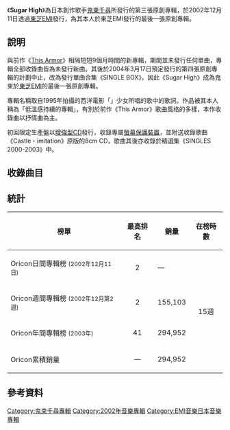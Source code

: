 {{Infobox Album |
  Name        = Sugar High |
  Type        = [[專輯|專輯]] |
  Artist      = [[鬼束千尋|鬼束千尋]] |
  Cover       = Sugar_high.jpg |
  Released    = 2002年12月11日
2009年3月11日（SHM-CD再發盤）|
  Recorded    = 2002年|
  Genre       = [[J-POP|J-POP]] |
  Length      = 41分32秒
10分24秒（8cm CD）|
  Label       = [[東芝EMI|東芝EMI]]、[[Virgin_TOKYO|Virgin TOKYO]] |
  Producer    = [[羽毛田丈史|羽毛田丈史]]|
Chart position= *週榜最高排行第2位（[[Oricon|Oricon]]）
*2003年度年榜第41位（Oricon）|
Certification= *白金唱片（[[日本唱片協會|日本唱片協會]]）|
Last album  = [[This_Armor|This Armor]]<br />（2002年）|
This album  = ''' Sugar High '''<br />（2002年） |
Next album  = [[the_ultimate_collection|the ultimate collection]]<br />（2004年）|
}}
《'''Sugar High'''》為日本創作歌手[[鬼束千尋|鬼束千尋]]所發行的第三張原創專輯，於2002年12月11日透過[[東芝EMI|東芝EMI]]發行，為其本人於東芝EMI發行的最後一張原創專輯。

== 說明 ==
與前作《[[This_Armor|This Armor]]》相隔短短9個月時間的新專輯，期間並未發行任何單曲，專輯全部收錄曲皆為未發行新曲。其後於2004年3月17日預定發行的第四張原創專輯的計劃中止，改為發行單曲合集《SINGLE BOX》，因此《Sugar High》成為鬼束於[[東芝EMI|東芝EMI]]的最後一張原創專輯。

專輯名稱取自1995年拍攝的西洋電影「{{le|搖滾帝國|Empire Records}}」少女所唱的歌中的歌詞。作品被其本人稱為「低溫感持續的專輯」，有別於前作《This Armor》歌曲風格的多樣，本作收錄曲以抒情曲為主。

初回限定生產盤以[[增強型CD|增強型CD]]發行，收錄專屬[[螢幕保護裝置|螢幕保護裝置]]，並附送收錄歌曲《Castle・imitation》原版的8cm CD，歌曲其後亦收錄於精選集《SINGLES 2000-2003》中。

== 收錄曲目 ==
{{tracklist
| all_writing     = 鬼束千尋
| all_arranger    = [[羽毛田丈史|羽毛田丈史]]
| headline        = CD
| title1          = NOT YOUR GOD<br/><small>我不是你的上帝</small>
| note1           = 
| length1         = 2:52
| title2          = {{lang|ja|声}}<br/><small>聲音</small>
| note2           = 
| length2         = 4:44
| title3          = Rebel Luck<br/><small>反叛機運</small>
| note3           = 
| length3         = 4:18
| title4          = Tiger in my Love<br/><small>愛的怒吼</small>
| note4           = 
| length4         = 4:52
| title5          = Castle・imitation<small>（album version）<br />虛構的城堡</small>
| note5           = 專輯版
| length5         = 4:58
| title6          = {{lang|ja|漂流の羽根}}<br/><small>漂流的羽毛</small>
| note6           = 
| length6         = 4:21
| title7          = {{lang|ja|砂の盾}}<br/><small>砂之盾</small>
| note7           = 
| length7         = 4:42
| title8          = King of Solitude<br/><small>孤獨的國王</small>
| note8           = 
| length8         = 4:59
| title9          = BORDERLINE<br/><small>邊界線</small>
| note9           = 
| length9         = 5:45
| total_length    = 41:33
}}
{{tracklist
| headline        = 8cm CD（初回生產限定盤附送CD）
| collapsed = yes
| title1          = Castle・imitation<small><br />虛構的城堡</small>
| note1           = 
| length1         = 5:12
| title2          = Castle・imitation<small>（inst.）<br />虛構的城堡</small>
| note2           = 純音樂
| length2         = 5:12
| total_length    = 10:24
}}

== 統計 ==
{| class="wikitable" width="500px" style="font-size:small;"
!榜單
!最高排名
!銷量
!在榜時數
|-
|Oricon日間專輯榜 <small>(2002年12月11日)</small>
|align="center"|2
|—
|rowspan="5" align="center"|15週
|-
|Oricon週間專輯榜 <small>(2002年12月第2週)</small>
|align="center"|2
|155,103
|-
|Oricon年間專輯榜 <small>(2003年)</small>
|align="center"|41
|294,952
|-
|Oricon累積銷量
|align="center"|—
|294,952
|}

== 參考資料 ==
{{鬼束千尋}}
[[Category:鬼束千尋專輯|Category:鬼束千尋專輯]]
[[Category:2002年音樂專輯|Category:2002年音樂專輯]]
[[Category:EMI音樂日本音樂專輯|Category:EMI音樂日本音樂專輯]]